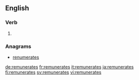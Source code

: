 ==English==

===Verb===
{{head|en}}

# {{en-third-person singular of|remunerate}}

===Anagrams===
* [[renumerates#English|renumerates]]

[[de:remunerates]]
[[fr:remunerates]]
[[it:remunerates]]
[[ja:remunerates]]
[[fi:remunerates]]
[[sv:remunerates]]
[[vi:remunerates]]